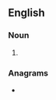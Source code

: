 ==English==

===Noun===
{{head|en|noun form}}

# {{plural of|stating|lang=en}}

===Anagrams===
* {{anagrams|en|a=aginsstt|tastings}}